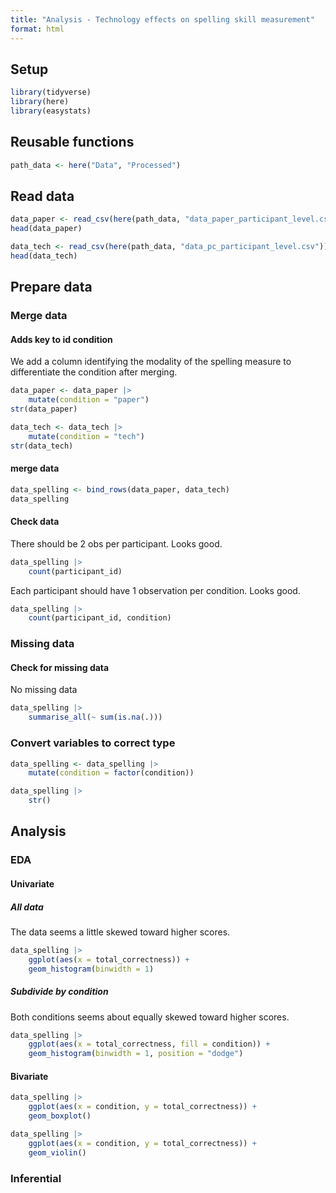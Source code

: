 ```yaml
---
title: "Analysis - Technology effects on spelling skill measurement"
format: html
---
```


## Setup

```r
library(tidyverse)
library(here)
library(easystats)
```

## Reusable functions

```r
path_data <- here("Data", "Processed")
```

## Read data

```r
data_paper <- read_csv(here(path_data, "data_paper_participant_level.csv"))
head(data_paper)
```

```r
data_tech <- read_csv(here(path_data, "data_pc_participant_level.csv"))
head(data_tech)
```

## Prepare data
### Merge data

#### Adds key to id condition

We add a column identifying the modality of the spelling measure to 
differentiate the condition after merging.

```r
data_paper <- data_paper |>
    mutate(condition = "paper")
str(data_paper)

data_tech <- data_tech |>
    mutate(condition = "tech")
str(data_tech)
```

#### merge data

```r
data_spelling <- bind_rows(data_paper, data_tech)
data_spelling
```

#### Check data

There should be 2 obs per participant. Looks good.
```r
data_spelling |>
    count(participant_id)
```

Each participant should have 1 observation per condition. Looks good.
```r
data_spelling |>
    count(participant_id, condition)
```

### Missing data

#### Check for missing data

No missing data
```r
data_spelling |>
    summarise_all(~ sum(is.na(.)))
```

### Convert variables to correct type

```r
data_spelling <- data_spelling |>
    mutate(condition = factor(condition))

data_spelling |>
    str()
```

## Analysis
### EDA
#### Univariate
##### All data

The data seems a little skewed toward higher scores.
```r
data_spelling |>
    ggplot(aes(x = total_correctness)) +
    geom_histogram(binwidth = 1)
```

##### Subdivide by condition

Both conditions seems about equally skewed toward higher scores.
```r
data_spelling |>
    ggplot(aes(x = total_correctness, fill = condition)) +
    geom_histogram(binwidth = 1, position = "dodge")
```

#### Bivariate
```r
data_spelling |>
    ggplot(aes(x = condition, y = total_correctness)) +
    geom_boxplot()
```

```r
data_spelling |>
    ggplot(aes(x = condition, y = total_correctness)) +
    geom_violin()
```

### Inferential

